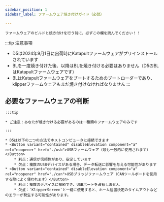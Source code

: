 ```yaml
---
sidebar_position: 1
sidebar_label: ファームウェア焼き付けガイド（必読）

---
```



    ファームウェアのビルドと焼き付けを行う前に、必ずこの欄を読んでください！！

:::tip 注意事項
* D5は2024年9月1日に出荷時にKatapultファームウェアがプリインストールされています
* BLを一度焼き付けた後、以降はBLを焼き付ける必要はありません（D5のBLはKatapultファームウェアです）
* BLはKatapultファームウェアをブートするためのブートローダーであり、klipperファームウェアもまだ焼き付けなければなりません
:::



## 必要なファームウェアの判断

    :::tip

    * ご注意：あなたが焼き付ける必要があるのは一種類のファームウェアのみです

    :::
    
    * D5は以下の二つの方法でホストコンピュータに接続できます
    * <Button variant="contained" disableElevation component="a" rel="noopener" href="./usb">USBファームウェア（最も一般的に使用されます）</Button>
        * 利点：通信が信頼性があり、安定しています
        * 欠点：複数のUSBデバイスがある場合、データ転送に影響を与える可能性があります
    * <Button variant="contained" disableElevation component="a" rel="noopener" href="./can">USBブリッジファームウェア（CANツールボードを使用する際によく使われます）</Button>
        * 利点：複数のデバイスに接続でき、USBポートを占有しません
        * 欠点：`KlipperScreen`と一緒に使用すると、ホーム位置決定のタイムアウトなどのエラーが発生する可能性があります。
